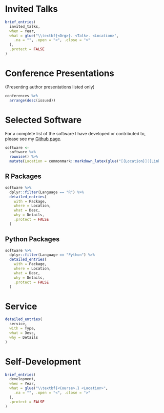 # Invited Talks

```r
brief_entries(
  invited_talks,
  when = Year,
  what = glue("\\textbf{<Org>}. <Talk>. <Location>",
    .na = "", .open = "<", .close = ">"
  ),
  .protect = FALSE
)
```


# Conference Presentations

(Presenting author presentations listed only)

```r
conferences %>%
  arrange(desc(issued))
```

# Selected Software

For a complete list of the software I have developed or contributed to, please see my [Github page](https://github.com/tarensanders).

```r
software <-
  software %>%
  rowwise() %>%
  mutate(Location = commonmark::markdown_latex(glue("[{Location}]({Link})")))
```

## R Packages

```r
software %>%
  dplyr::filter(Language == "R") %>%
  detailed_entries(
    with = Package,
    where = Location,
    what = Desc,
    why = Details,
    .protect = FALSE
  )
```

## Python Packages

```r
software %>%
  dplyr::filter(Language == "Python") %>%
  detailed_entries(
    with = Package,
    where = Location,
    what = Desc,
    why = Details,
    .protect = FALSE
  )
```

# Service

```r
detailed_entries(
  service,
  with = Type,
  what = Desc,
  why = Details
)
```

# Self-Development

```r
brief_entries(
  development,
  when = Year,
  what = glue("\\textbf{<Course>.} <Location>",
    .na = "", .open = "<", .close = ">"
  ),
  .protect = FALSE
)
```
